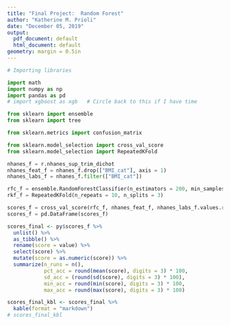 ```yaml
---
title: "Final Project:  Random Forest"
author: "Katherine M. Prioli"
date: "December 05, 2019"
output:
  pdf_document: default
  html_document: default
geometry: margin = 0.5in
---
```



```python
# Importing libraries

import math
import numpy as np
import pandas as pd
# import xgboost as xgb   # Circle back to this if I have time

from sklearn import ensemble
from sklearn import tree

from sklearn.metrics import confusion_matrix

from sklearn.model_selection import cross_val_score
from sklearn.model_selection import RepeatedKFold
```

```python
nhanes_f = r.nhanes_sup_trim_dichot
nhanes_feat_f = nhanes_f.drop(["BMI_cat"], axis = 1)
nhanes_labs_f = nhanes_f.filter(["BMI_cat"])
```

```python
rfc_f = ensemble.RandomForestClassifier(n_estimators = 200, min_samples_leaf = 25, bootstrap = False) #max_depth = 7, 
rkf_f = RepeatedKFold(n_repeats = 10, n_splits = 3)

scores_f = cross_val_score(rfc_f, nhanes_feat_f, nhanes_labs_f.values.ravel(), cv = rkf_f)
scores_f = pd.DataFrame(scores_f)
```

```r
scores_final <- py$scores_f %>% 
  unlist() %>% 
  as_tibble() %>% 
  rename(score = value) %>% 
  select(score) %>% 
  mutate(score = as.numeric(score)) %>% 
  summarize(n_runs = n(),
            pct_acc = round(mean(score), digits = 3) * 100,
            sd_acc = (round(sd(score), digits = 3) * 100),
            min_acc = round(min(score), digits = 3) * 100,
            max_acc = round(max(score), digits = 3) * 100)

scores_final_kbl <- scores_final %>% 
  kable(format = "markdown")
# scores_final_kbl
```